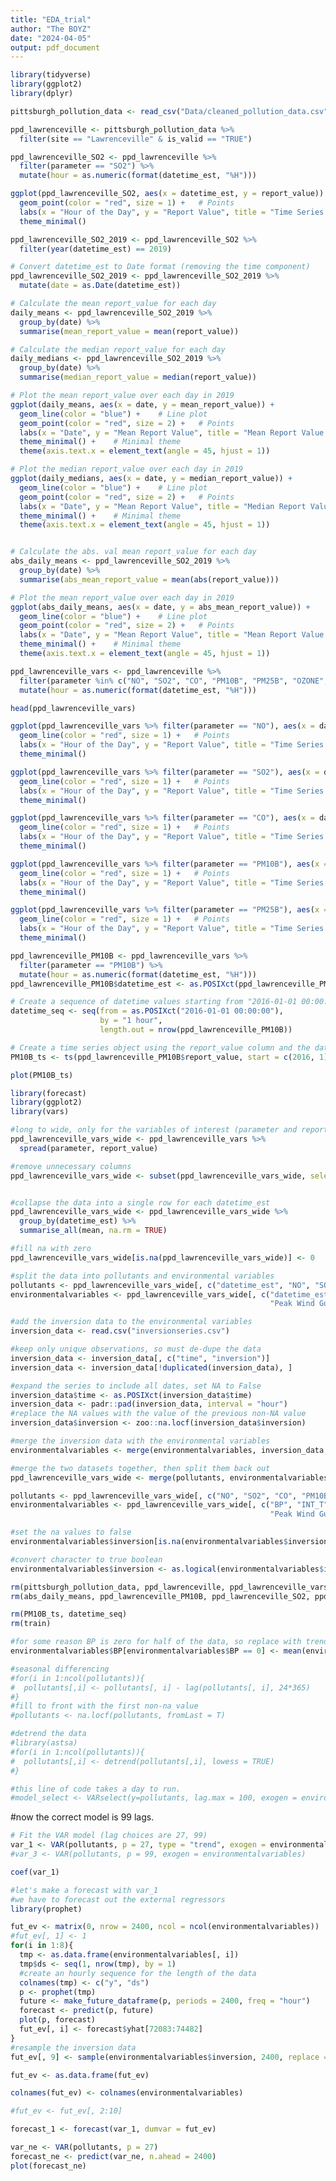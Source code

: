```yaml
---
title: "EDA_trial"
author: "The BOYZ"
date: "2024-04-05"
output: pdf_document
---
```

```r
library(tidyverse)
library(ggplot2)
library(dplyr)
```

```r
pittsburgh_pollution_data <- read_csv("Data/cleaned_pollution_data.csv")
```


```r
ppd_lawrenceville <- pittsburgh_pollution_data %>%
  filter(site == "Lawrenceville" & is_valid == "TRUE")
```


```r
ppd_lawrenceville_SO2 <- ppd_lawrenceville %>%
  filter(parameter == "SO2") %>%
  mutate(hour = as.numeric(format(datetime_est, "%H")))

ggplot(ppd_lawrenceville_SO2, aes(x = datetime_est, y = report_value)) +
  geom_point(color = "red", size = 1) +   # Points
  labs(x = "Hour of the Day", y = "Report Value", title = "Time Series Plot of Report Value") +
  theme_minimal()


```

```r
ppd_lawrenceville_SO2_2019 <- ppd_lawrenceville_SO2 %>%
  filter(year(datetime_est) == 2019)

# Convert datetime_est to Date format (removing the time component)
ppd_lawrenceville_SO2_2019 <- ppd_lawrenceville_SO2_2019 %>%
  mutate(date = as.Date(datetime_est))

# Calculate the mean report_value for each day
daily_means <- ppd_lawrenceville_SO2_2019 %>%
  group_by(date) %>%
  summarise(mean_report_value = mean(report_value))

# Calculate the median report_value for each day
daily_medians <- ppd_lawrenceville_SO2_2019 %>%
  group_by(date) %>%
  summarise(median_report_value = median(report_value))

# Plot the mean report_value over each day in 2019
ggplot(daily_means, aes(x = date, y = mean_report_value)) +
  geom_line(color = "blue") +    # Line plot
  geom_point(color = "red", size = 2) +   # Points
  labs(x = "Date", y = "Mean Report Value", title = "Mean Report Value Over Time in 2019") +
  theme_minimal() +    # Minimal theme
  theme(axis.text.x = element_text(angle = 45, hjust = 1))

# Plot the median report_value over each day in 2019
ggplot(daily_medians, aes(x = date, y = median_report_value)) +
  geom_line(color = "blue") +    # Line plot
  geom_point(color = "red", size = 2) +   # Points
  labs(x = "Date", y = "Mean Report Value", title = "Median Report Value Over Time in 2019") +
  theme_minimal() +    # Minimal theme
  theme(axis.text.x = element_text(angle = 45, hjust = 1))


# Calculate the abs. val mean report_value for each day
abs_daily_means <- ppd_lawrenceville_SO2_2019 %>%
  group_by(date) %>%
  summarise(abs_mean_report_value = mean(abs(report_value)))

# Plot the mean report_value over each day in 2019
ggplot(abs_daily_means, aes(x = date, y = abs_mean_report_value)) +
  geom_line(color = "blue") +    # Line plot
  geom_point(color = "red", size = 2) +   # Points
  labs(x = "Date", y = "Mean Report Value", title = "Mean Report Value Over Time in 2019") +
  theme_minimal() +    # Minimal theme
  theme(axis.text.x = element_text(angle = 45, hjust = 1))

```

```r
ppd_lawrenceville_vars <- ppd_lawrenceville %>%
  filter(parameter %in% c("NO", "SO2", "CO", "PM10B", "PM25B", "OZONE", "INT_T", "OUT_T", "SONICWS", "SONICWD", "OUT_RH", "BP", "Peak Wind Gust", "RAINFALL")) %>%
  mutate(hour = as.numeric(format(datetime_est, "%H")))

head(ppd_lawrenceville_vars)

ggplot(ppd_lawrenceville_vars %>% filter(parameter == "NO"), aes(x = datetime_est, y = report_value)) +
  geom_line(color = "red", size = 1) +   # Points
  labs(x = "Hour of the Day", y = "Report Value", title = "Time Series Plot of Report Value") +
  theme_minimal()

ggplot(ppd_lawrenceville_vars %>% filter(parameter == "SO2"), aes(x = datetime_est, y = report_value)) +
  geom_line(color = "red", size = 1) +   # Points
  labs(x = "Hour of the Day", y = "Report Value", title = "Time Series Plot of Report Value") +
  theme_minimal()

ggplot(ppd_lawrenceville_vars %>% filter(parameter == "CO"), aes(x = datetime_est, y = report_value)) +
  geom_line(color = "red", size = 1) +   # Points
  labs(x = "Hour of the Day", y = "Report Value", title = "Time Series Plot of Report Value") +
  theme_minimal()

ggplot(ppd_lawrenceville_vars %>% filter(parameter == "PM10B"), aes(x = datetime_est, y = report_value)) +
  geom_line(color = "red", size = 1) +   # Points
  labs(x = "Hour of the Day", y = "Report Value", title = "Time Series Plot of Report Value") +
  theme_minimal()

ggplot(ppd_lawrenceville_vars %>% filter(parameter == "PM25B"), aes(x = datetime_est, y = report_value)) +
  geom_line(color = "red", size = 1) +   # Points
  labs(x = "Hour of the Day", y = "Report Value", title = "Time Series Plot of Report Value") +
  theme_minimal()

```

```r
ppd_lawrenceville_PM10B <- ppd_lawrenceville_vars %>% 
  filter(parameter == "PM10B") %>%
  mutate(hour = as.numeric(format(datetime_est, "%H")))
ppd_lawrenceville_PM10B$datetime_est <- as.POSIXct(ppd_lawrenceville_PM10B$datetime_est)

# Create a sequence of datetime values starting from "2016-01-01 00:00:00" and incrementing by one hour
datetime_seq <- seq(from = as.POSIXct("2016-01-01 00:00:00"), 
                    by = "1 hour", 
                    length.out = nrow(ppd_lawrenceville_PM10B))

# Create a time series object using the report_value column and the datetime sequence
PM10B_ts <- ts(ppd_lawrenceville_PM10B$report_value, start = c(2016, 1), frequency = 365.25*24)

plot(PM10B_ts)
```

```r
library(forecast)
library(ggplot2)
library(vars)
```

```r
#long to wide, only for the variables of interest (parameter and report value)--no need for anything else
ppd_lawrenceville_vars_wide <- ppd_lawrenceville_vars %>%
  spread(parameter, report_value)

#remove unnecessary columns
ppd_lawrenceville_vars_wide <- subset(ppd_lawrenceville_vars_wide, select = -c(is_valid, unit, unit_description, highest_flag, aqs_parameter_category, hour, site))


#collapse the data into a single row for each datetime_est
ppd_lawrenceville_vars_wide <- ppd_lawrenceville_vars_wide %>%
  group_by(datetime_est) %>%
  summarise_all(mean, na.rm = TRUE)

#fill na with zero
ppd_lawrenceville_vars_wide[is.na(ppd_lawrenceville_vars_wide)] <- 0
```

```r
#split the data into pollutants and environmental variables
pollutants <- ppd_lawrenceville_vars_wide[, c("datetime_est", "NO", "SO2", "CO", "PM10B", "PM25B", "OZONE")]
environmentalvariables <- ppd_lawrenceville_vars_wide[, c("datetime_est", "BP", "INT_T", "OUT_RH", "OUT_T", 
                                                          "Peak Wind Gust", "RAINFALL", "SONICWD", "SONICWS")]
```


```r
#add the inversion data to the environmental variables
inversion_data <- read.csv("inversionseries.csv")

#keep only unique observations, so must de-dupe the data
inversion_data <- inversion_data[, c("time", "inversion")]
inversion_data <- inversion_data[!duplicated(inversion_data), ]

#expand the series to include all dates, set NA to False
inversion_data$time <- as.POSIXct(inversion_data$time)
inversion_data <- padr::pad(inversion_data, interval = "hour")
#replace the NA values with the value of the previous non-NA value
inversion_data$inversion <- zoo::na.locf(inversion_data$inversion)

#merge the inversion data with the environmental variables
environmentalvariables <- merge(environmentalvariables, inversion_data, by.x = "datetime_est", by.y = "time", all.x = TRUE)
```

```r
#merge the two datasets together, then split them back out
ppd_lawrenceville_vars_wide <- merge(pollutants, environmentalvariables, by = "datetime_est", all = TRUE)

pollutants <- ppd_lawrenceville_vars_wide[, c("NO", "SO2", "CO", "PM10B", "PM25B", "OZONE")]
environmentalvariables <- ppd_lawrenceville_vars_wide[, c("BP", "INT_T", "OUT_RH", "OUT_T", 
                                                          "Peak Wind Gust", "RAINFALL", "SONICWD", "SONICWS", "inversion")]
```

```r
#set the na values to false
environmentalvariables$inversion[is.na(environmentalvariables$inversion)] <- "False"
```

```r
#convert character to true boolean
environmentalvariables$inversion <- as.logical(environmentalvariables$inversion)
```

```r
rm(pittsburgh_pollution_data, ppd_lawrenceville, ppd_lawrenceville_vars, ppd_lawrenceville_vars_wide, inversion_data, daily_means, daily_medians)
rm(abs_daily_means, ppd_lawrenceville_PM10B, ppd_lawrenceville_SO2, ppd_lawrenceville_SO2_2019)
```

```r
rm(PM10B_ts, datetime_seq)
rm(train)
```

```r
#for some reason BP is zero for half of the data, so replace with trend values
environmentalvariables$BP[environmentalvariables$BP == 0] <- mean(environmentalvariables$BP, na.rm = TRUE)
```


```r
#seasonal differencing
#for(i in 1:ncol(pollutants)){
#  pollutants[,i] <- pollutants[, i] - lag(pollutants[, i], 24*365)
#}
#fill to front with the first non-na value
#pollutants <- na.locf(pollutants, fromLast = T)
```

```r
#detrend the data
#library(astsa)
#for(i in 1:ncol(pollutants)){
#  pollutants[,i] <- detrend(pollutants[,i], lowess = TRUE)
#}
```


```r
#this line of code takes a day to run.
#model_select <- VARselect(y=pollutants, lag.max = 100, exogen = environmentalvariables)
```

#now the correct model is 99 lags.


```r
# Fit the VAR model (lag choices are 27, 99)
var_1 <- VAR(pollutants, p = 27, type = "trend", exogen = environmentalvariables)
#var_3 <- VAR(pollutants, p = 99, exogen = environmentalvariables)

```

```r
coef(var_1)
```




```r
#let's make a forecast with var_1 
#we have to forecast out the external regressors
library(prophet)

fut_ev <- matrix(0, nrow = 2400, ncol = ncol(environmentalvariables))
#fut_ev[, 1] <- 1
for(i in 1:8){
  tmp <- as.data.frame(environmentalvariables[, i])
  tmp$ds <- seq(1, nrow(tmp), by = 1)
  #create an hourly sequence for the length of the data
  colnames(tmp) <- c("y", "ds")
  p <- prophet(tmp)
  future <- make_future_dataframe(p, periods = 2400, freq = "hour")
  forecast <- predict(p, future)
  plot(p, forecast)
  fut_ev[, i] <- forecast$yhat[72083:74482]
}
#resample the inversion data
fut_ev[, 9] <- sample(environmentalvariables$inversion, 2400, replace = TRUE)

fut_ev <- as.data.frame(fut_ev)

colnames(fut_ev) <- colnames(environmentalvariables)
```

```r
#fut_ev <- fut_ev[, 2:10]
```


```r
forecast_1 <- forecast(var_1, dumvar = fut_ev)
```

```r
var_ne <- VAR(pollutants, p = 27)
forecast_ne <- predict(var_ne, n.ahead = 2400)
plot(forecast_ne)
```

